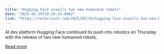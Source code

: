 ```yaml
---
title: "Hugging Face unveils two new humanoid robots"
date: "2025-05-29T19:28:24.000Z"
link: "https://techcrunch.com/2025/05/29/hugging-face-unveils-two-new-humanoid-robots/"
---
```


AI dev platform Hugging Face continued its push into robotics on Thursday with the release of two new humanoid robots.

[Read more](https://techcrunch.com/2025/05/29/hugging-face-unveils-two-new-humanoid-robots/)
